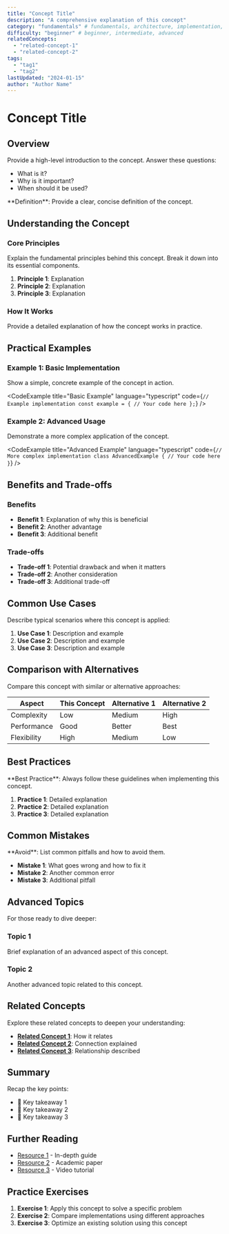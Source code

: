 ```yaml
---
title: "Concept Title"
description: "A comprehensive explanation of this concept"
category: "fundamentals" # fundamentals, architecture, implementation, patterns
difficulty: "beginner" # beginner, intermediate, advanced
relatedConcepts:
  - "related-concept-1"
  - "related-concept-2"
tags:
  - "tag1"
  - "tag2"
lastUpdated: "2024-01-15"
author: "Author Name"
---
```



# Concept Title

## Overview

Provide a high-level introduction to the concept. Answer these questions:
- What is it?
- Why is it important?
- When should it be used?

<Callout type="info">
  **Definition**: Provide a clear, concise definition of the concept.
</Callout>

## Understanding the Concept

### Core Principles

Explain the fundamental principles behind this concept. Break it down into its essential components.

1. **Principle 1**: Explanation
2. **Principle 2**: Explanation
3. **Principle 3**: Explanation

### How It Works

Provide a detailed explanation of how the concept works in practice.

<Diagram
  id="concept-diagram"
  title="Concept Architecture"
  description="Visual representation of how this concept works"
/>

## Practical Examples

### Example 1: Basic Implementation

Show a simple, concrete example of the concept in action.

<CodeExample
  title="Basic Example"
  language="typescript"
  code={`
// Example implementation
const example = {
  // Your code here
};
  `}
/>

### Example 2: Advanced Usage

Demonstrate a more complex application of the concept.

<CodeExample
  title="Advanced Example"
  language="typescript"
  code={`
// More complex implementation
class AdvancedExample {
  // Your code here
}
  `}
/>

## Benefits and Trade-offs

### Benefits

- **Benefit 1**: Explanation of why this is beneficial
- **Benefit 2**: Another advantage
- **Benefit 3**: Additional benefit

### Trade-offs

- **Trade-off 1**: Potential drawback and when it matters
- **Trade-off 2**: Another consideration
- **Trade-off 3**: Additional trade-off

## Common Use Cases

Describe typical scenarios where this concept is applied:

1. **Use Case 1**: Description and example
2. **Use Case 2**: Description and example
3. **Use Case 3**: Description and example

## Comparison with Alternatives

Compare this concept with similar or alternative approaches:

| Aspect | This Concept | Alternative 1 | Alternative 2 |
|--------|--------------|---------------|---------------|
| Complexity | Low | Medium | High |
| Performance | Good | Better | Best |
| Flexibility | High | Medium | Low |

## Best Practices

<Callout type="success">
  **Best Practice**: Always follow these guidelines when implementing this concept.
</Callout>

1. **Practice 1**: Detailed explanation
2. **Practice 2**: Detailed explanation
3. **Practice 3**: Detailed explanation

## Common Mistakes

<Callout type="warning">
  **Avoid**: List common pitfalls and how to avoid them.
</Callout>

- **Mistake 1**: What goes wrong and how to fix it
- **Mistake 2**: Another common error
- **Mistake 3**: Additional pitfall

## Advanced Topics

For those ready to dive deeper:

### Topic 1
Brief explanation of an advanced aspect of this concept.

### Topic 2
Another advanced topic related to this concept.

## Related Concepts

Explore these related concepts to deepen your understanding:

- **[Related Concept 1](/learn/concepts/related-concept-1)**: How it relates
- **[Related Concept 2](/learn/concepts/related-concept-2)**: Connection explained
- **[Related Concept 3](/learn/concepts/related-concept-3)**: Relationship described

## Summary

Recap the key points:

- 🔑 Key takeaway 1
- 🔑 Key takeaway 2
- 🔑 Key takeaway 3

## Further Reading

- [Resource 1](https://example.com) - In-depth guide
- [Resource 2](https://example.com) - Academic paper
- [Resource 3](https://example.com) - Video tutorial

## Practice Exercises

1. **Exercise 1**: Apply this concept to solve a specific problem
2. **Exercise 2**: Compare implementations using different approaches
3. **Exercise 3**: Optimize an existing solution using this concept